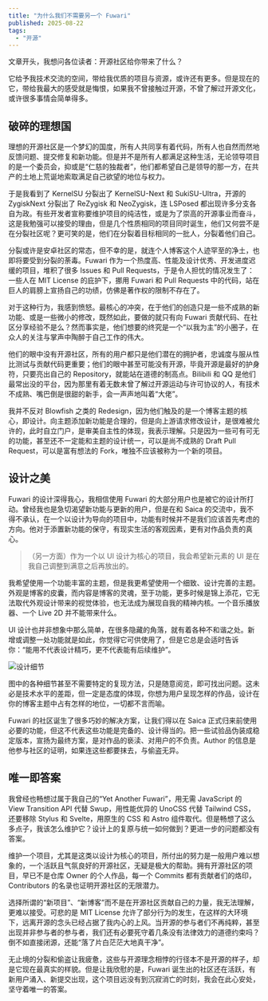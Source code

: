 ```yaml
---
title: "为什么我们不需要另一个 Fuwari"
published: 2025-08-22
tags: 
  - "开源"
---
```

文章开头，我想问各位读者：开源社区给你带来了什么？

它给予我技术交流的空间，带给我优质的项目与资源，或许还有更多。但是现在的它，带给我最大的感受就是悔恨，如果我不曾接触过开源，不曾了解过开源文化，或许很多事情会简单得多。

## 破碎的理想国
理想的开源社区是一个梦幻的国度，所有人共同享有着代码，所有人也自然而然地反馈问题、提交修复和新功能。但是并不是所有人都满足这种生活，无论领导项目的是一个委员会，抑或是“仁慈的独裁者”，他们都希望自己是领导的那一方，在共产的土地上荒诞地索取满足自己欲望的地位与权力。

于是我看到了 KernelSU 分裂出了 KernelSU-Next 和 SukiSU-Ultra，开源的 ZygiskNext 分裂出了 ReZygisk 和 NeoZygisk，连 LSPosed 都出现许多分支各自为政。有些开发者宣称要维护项目的纯洁性，或是为了崇高的开源事业而奋斗，这是我勉强可以接受的理由，但是几个性质相同的项目同时诞生，他们又何尝不是在分裂社区呢？更可笑的是，他们在分裂着目标相同的一批人，分裂着他们自己。

分裂或许是安卓社区的常态，但不幸的是，就连个人博客这个人迹罕至的净土，也即将要受到分裂的荼毒。Fuwari 作为一个热度高、性能及设计优秀、开发进度迟缓的项目，堆积了很多 Issues 和 Pull Requests，于是令人担忧的情况发生了：一些人在 MIT License 的庇护下，挪用 Fuwari 和 Pull Requests 中的代码，站在巨人的肩膀上宣扬自己的功绩，仿佛是著作权的限制不存在了。

对于这种行为，我感到愤怒。最核心的冲突，在于他们的创造只是一些不成熟的新功能、或是一些微小的修改，既然如此，要做的就只有向 Fuwari 贡献代码、在社区分享经验不是么？然而事实是，他们想要的终究是一个“以我为主”的小圈子，在众人的关注与掌声中陶醉于自己工作的伟大。

他们的眼中没有开源社区，所有的用户都只是他们潜在的拥护者，忠诚度与服从性比测试与贡献代码更重要；他们的眼中甚至可能没有开源，毕竟开源是最好的护身符，只要亮出自己的 Repository，就能站在道德的制高点。Bilibili 和 QQ 是他们最常出没的平台，因为那里有着无数未曾了解过开源运动与许可协议的人，有技术不成熟、嘴巴倒是很甜的新手，会一声声地叫着“大佬”。

我并不反对 Blowfish 之类的 Redesign，因为他们触及的是一个博客主题的核心，即设计。向主题添加新功能是合理的，但是向上游请求修改设计，是很难被允许的，此时自立门户，是审美自主性的体现，我表示理解。只是因为一些可有可无的功能，甚至还不一定能和主题的设计统一，可以是尚不成熟的 Draft Pull Request，可以是富有想法的 Fork，唯独不应该被称为一个新的项目。

## 设计之美
Fuwari 的设计深得我心，我相信使用 Fuwari 的大部分用户也是被它的设计所打动。曾经我也是急切渴望新功能与更新的用户，但是在和 Saica 的交流中，我不得不承认，在一个以设计为导向的项目中，功能有时候并不是我们应该首先考虑的方向。他对于添置新功能的保守，有现实生活的客观因素，更有对作品负责的真心。

>（另一方面）作为一个以 UI 设计为核心的项目，我会希望新元素的 UI 是在我自己调整到满意之后再放出的。

我希望使用一个功能丰富的主题，但是我更希望使用一个细致、设计完善的主题。外观是博客的皮囊，而内容是博客的灵魂，至于功能，更多时候是锦上添花，它无法取代外观设计带来的视觉体验，也无法成为展现自我的精神内核。一个音乐播放器、一个 Live 2D 并不能带来什么。

UI 设计也并非想象中那么简单，在很多隐藏的角落，就有着各种不和谐之处。新增或调整一处功能就是如此，你觉得它可供使用了，但是它总是会适时告诉你：“能用不代表设计精巧，更不代表能有后续维护”。

![设计细节](https://blog-static.xeonzilla.top/img/fuwari_is_all_you_need/01.avif "设计细节")

图中的各种细节甚至不需要特定的复现方法，只是随意阅览，即可找出问题。这未必是技术水平的差距，但一定是态度的体现，你想为用户呈现怎样的作品，设计在你的博客主题中占有怎样的地位，一切都不言而喻。

Fuwari 的社区诞生了很多巧妙的解决方案，让我们得以在 Saica 正式归来前使用必要的功能，但这不代表这些功能是完备的、设计得当的。把一些试验品伪装成稳定版本，宣扬为最终方案，是对作品的亵渎、对用户的不负责。Author 的信息是他参与社区的证明，如果连这些都要抹去，与偷盗无异。

## 唯一即答案
我曾经也畅想过属于我自己的“Yet Another Fuwari”，用无需 JavaScript 的 View Transition API 代替 Swup，用性能优异的 UnoCSS 代替 Tailwind CSS，还要移除 Stylus 和 Svelte，用原生的 CSS 和 Astro 组件取代。但是畅想了这么多点子，我该怎么维护它？设计上的复原与统一如何做到？更进一步的问题都没有答案。

维护一个项目，尤其是这类以设计为核心的项目，所付出的努力是一般用户难以想象的，一个活跃且气氛良好的开源社区，无疑是极大的帮助。拥有开源社区的项目，早已不是仓库 Owner 的个人作品，每一个 Commits 都有贡献者们的烙印，Contributors 的名录也证明开源社区的无限潜力。

选择所谓的“新项目”、“新博客”而不是在开源社区贡献自己的力量，我无法理解，更难以接受。可悲的是 MIT License 允许了部分行为的发生，在这样的大环境下，远离开源的念头已经占据了我内心的上风。当开源的参与者们不再纯粹，甚至出现并非参与者的参与者，我们还有必要死守着几条没有法律效力的道德约束吗？倒不如直接闭源，还能“落了片白茫茫大地真干净”。

无止境的分裂和偷盗让我疲惫，这些与开源理念相悖的行径本不是开源的样子，却是它现在最真实的样貌。但是让我欣慰的是，Fuwari 诞生出的社区还在活跃，有新用户涌入、新提交出现，这个项目远没有到沉寂消亡的时刻，我会在此心安处，坚守着唯一的答案。
